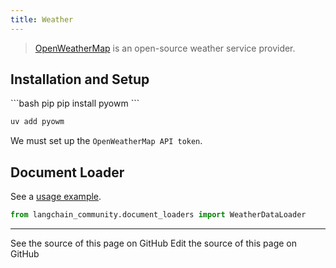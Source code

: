 ```yaml
---
title: Weather
---
```


>[OpenWeatherMap](https://openweathermap.org/) is an open-source weather service provider.



## Installation and Setup

<CodeGroup>
```bash pip
pip install pyowm
```

```bash uv
uv add pyowm
```
</CodeGroup>

We must set up the `OpenWeatherMap API token`.

## Document Loader

See a [usage example](/oss/python/integrations/document_loaders/weather).

```python
from langchain_community.document_loaders import WeatherDataLoader
```

---

<CardGroup cols={2}>
  <Card title="View Source" icon="eye" href="https://github.com/langchain-ai/docs/blob/main/src/oss/python/integrations/providers/weather.mdx">
    See the source of this page on GitHub
  </Card>
  <Card title="Edit Source" icon="pen-to-square" href="https://github.com/langchain-ai/docs/edit/main/src/oss/python/integrations/providers/weather.mdx">
    Edit the source of this page on GitHub
  </Card>
</CardGroup>
